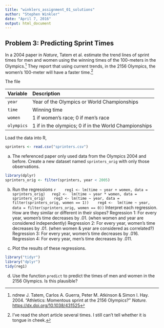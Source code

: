 ```yaml
---
title: "winklers_assignment_01_solutions"
author: "Stephen Winkler"
date: "April 7, 2016"
output: html_document
---
```


## Problem 3: Predicting Sprint Times

In a 2004 paper in *Nature*, Tatem et al. estimate the trend lines of sprint times for men and women using the winning times of the 100-meters in the Olympics.[^sprint1] They report that using current trends, in the 2156 Olympics, the women's 100-meter will have a faster time.[^sprint2]

The file 

| Variable | Description |
|:---|:---|
| `year` | Year of the Olympics or World Championships |
| `time` | Winning time |
| `women` | 1 if women's race; 0 if men's race |
| `olympics` | 1 if in the olympics; 0 if in the World Championships |

Load the data into R,
```r
sprinters <- read.csv("sprinters.csv")
```

a. The referenced paper only used data from the Olympics 2004 and before. Create a new dataset named `sprinters_orig` with only those observations.
```r
library(dplyr)
sprinters_orig <- filter(sprinters, year < 2005) 

```


b. Run the regressions
    ```r
   reg1 <- lm(time ~ year + women, data = sprinters_orig)
  reg2 <-  lm(time ~ year * women, data = sprinters_orig)
   reg3 <- lm(time ~ year, data = filter(sprinters_orig, women == 1))
   reg4 <-  lm(time ~ year, data = filter(sprinters_orig, women == 0))
    ```
    Interpret each regression. How are they similar or different in their slopes?
  Regression 1: For every year, women's time decreases by .01. (when women and year are considered independently) 
  Regression 2: For every year, women's time decreases by .01. (when women & year are considered as correlated?)
  Regression 3: For every year, women's time decreases by .016. 
  Regression 4: For every year, men's time decreases by .011.
  
c. Plot the results of these regressions.
```r
library("tidyr")
library("dplyr")
tidy(reg1)

```


d. Use the function `predict` to predict the times of men and women in the 2156 Olympics. Is this plausible? 


[^1]: Przeworski, Adam, Michael E. Alvarez, Jose Antonio Cheibub, and Fernando Limongi. 2000. *Democracy and Development: Political Institutions and Well-Being in the World, 1950-1990*. Cambridge University Press.
[^anscombe]: These data are from: Anscombe, F. J. (1973). "Graphs in Statistical Analysis". *American Statistician* 27 (1): 17–21.
[^sprint1]: ndrew J. Tatem, Carlos A. Guerra, Peter M. Atkinson & Simon I. Hay. 2004. "Athletics:  Momentous sprint at the 2156 Olympics?" *Nature.* <https://dx.doi.org/10.1038/431525>
[^sprint2]: I've read the short article several times. I still can't tell whether it is tongue in cheek.

